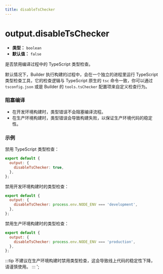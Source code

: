 ```yaml
---
title: disableTsChecker
---
```


# output.disableTsChecker

- **类型：** `boolean`
- **默认值：** `false`

是否禁用编译过程中的 TypeScript 类型检查。

默认情况下，Builder 执行构建的过程中，会在一个独立的进程里运行 TypeScript 类型检查工具，它的检查逻辑与 TypeScript 原生的 `tsc` 命令一致，你可以通过 `tsconfig.json` 或是 Builder 的 `tools.tsChecker` 配置项来自定义检查行为。

### 阻塞编译

- 在开发环境构建时，类型错误不会阻塞编译流程。
- 在生产环境构建时，类型错误会导致构建失败，以保证生产环境代码的稳定性。

### 示例

禁用 TypeScript 类型检查：

```js
export default {
  output: {
    disableTsChecker: true,
  },
};
```

禁用开发环境构建时的类型检查：

```js
export default {
  output: {
    disableTsChecker: process.env.NODE_ENV === 'development',
  },
};
```

禁用生产环境构建时的类型检查：

```js
export default {
  output: {
    disableTsChecker: process.env.NODE_ENV === 'production',
  },
};
```

:::tip
不建议在生产环境构建时禁用类型检查，这会导致线上代码的稳定性下降，请谨慎使用。
:::
';
